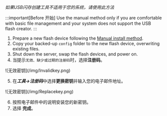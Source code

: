 *如果USB闪存创建工具不适用于您的系统，请使用此方法*

:::important[Before 开始]
Use the manual method only if you are comfortable with basic file management and your system does not support the USB flash creator.
:::

1. Prepare a new flash device following the [Manual install method](../../../getting-started/set-up-unraid/create-your-bootable-media.mdx#manual-install-method).
2. Copy your backed-up `config` folder to the new flash device, overwriting existing files.
3. Shut down the server, swap the flash devices, and power on.
4. 当提示`无效、缺少或过期的注册码`时，选择**注册码**。

<div style={{ margin: 'auto', maxWidth: '600px', display: 'flex', flexDirection: 'column', alignItems: 'center' }}>
  ![无效密钥](/img/Invalidkey.png)
</div>

5. 在***工具→注册码***中选择**更换密钥**并输入您的电子邮件地址。

<div style={{ margin: 'auto', maxWidth: '600px', display: 'flex', flexDirection: 'column', alignItems: 'center' }}>
  ![无效密钥](/img/Replacekey.png)
</div>

6. 按照电子邮件中的说明安装您的新密钥。
7. 选择 **完成**。
